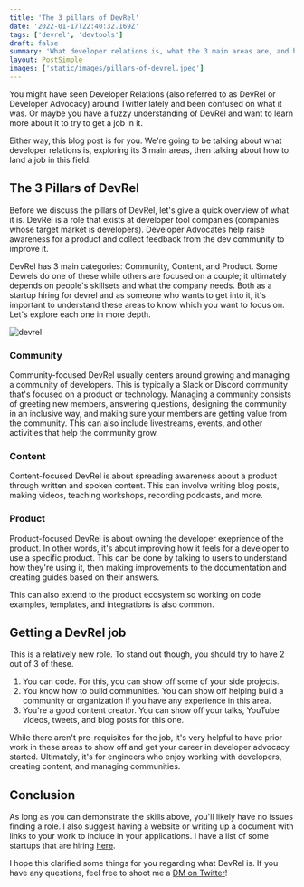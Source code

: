 ```yaml
---
title: 'The 3 pillars of DevRel'
date: '2022-01-17T22:40:32.169Z'
tags: ['devrel', 'devtools']
draft: false
summary: 'What developer relations is, what the 3 main areas are, and how to get job in DevRel.'
layout: PostSimple
images: ['static/images/pillars-of-devrel.jpeg']
---
```


You might have seen Developer Relations (also referred to as DevRel or Developer Advocacy) around Twitter lately and been confused on what it was. Or maybe you have a fuzzy understanding of DevRel and want to learn more about it to try to get a job in it.

Either way, this blog post is for you. We're going to be talking about what developer relations is, exploring its 3 main areas, then talking about how to land a job in this field.

## The 3 Pillars of DevRel

Before we discuss the pillars of DevRel, let's give a quick overview of what it is. DevRel is a role that exists at developer tool companies (companies whose target market is developers). Developer Advocates help raise awareness for a product and collect feedback from the dev community to improve it.

DevRel has 3 main categories: Community, Content, and Product. Some Devrels do one of these while others are focused on a couple; it ultimately depends on people's skillsets and what the company needs. Both as a startup hiring for devrel and as someone who wants to get into it, it's important to understand these areas to know which you want to focus on. Let's explore each one in more depth.

![devrel](/static/images/pillars-of-devrel.jpeg)

### Community

Community-focused DevRel usually centers around growing and managing a community of developers. This is typically a Slack or Discord community that's focused on a product or technology. Managing a community consists of greeting new members, answering questions, designing the community in an inclusive way, and making sure your members are getting value from the community. This can also include livestreams, events, and other activities that help the community grow.

### Content

Content-focused DevRel is about spreading awareness about a product through written and spoken content. This can involve writing blog posts, making videos, teaching workshops, recording podcasts, and more.

### Product

Product-focused DevRel is about owning the developer exeprience of the product. In other words, it's about improving how it feels for a developer to use a specific product. This can be done by talking to users to understand how they're using it, then making improvements to the documentation and creating guides based on their answers.

This can also extend to the product ecosystem so working on code examples, templates, and integrations is also common.

## Getting a DevRel job

This is a relatively new role. To stand out though, you should try to have 2 out of 3 of these.

1. You can code. For this, you can show off some of your side projects.
2. You know how to build communities. You can show off helping build a community or organization if you have any experience in this area.
3. You're a good content creator. You can show off your talks, YouTube videos, tweets, and blog posts for this one.

While there aren't pre-requisites for the job, it's very helpful to have prior work in these areas to show off and get your career in developer advocacy started. Ultimately, it's for engineers who enjoy working with developers, creating content, and managing communities.

## Conclusion

As long as you can demonstrate the skills above, you'll likely have no issues finding a role. I also suggest having a website or writing up a document with links to your work to include in your applications. I have a list of some startups that are hiring [here](https://twitter.com/Nutlope/status/1440814837542514703).

I hope this clarified some things for you regarding what DevRel is. If you have any questions, feel free to shoot me a [DM on Twitter](https://twitter.com/Nutlope)!

